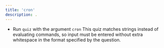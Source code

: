 ```yaml
---
title: 'cron'
description: .
---
```


- Run `quiz` with the argument `cron`
  This quiz matches strings instead of evaluating commands, so input must be entered without extra whitespace in the format specified by the question.

